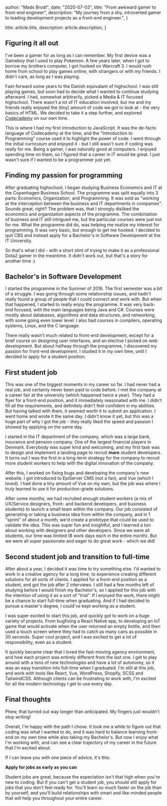 
  author: "Mads Brodt",
  date: "2020-07-03",
  title: "From awkward gamer to front-end engineer",
  description:
    "My journey from a shy, introverted gamer to leading development projects as a front-end engineer.",
}

  title: article.title,
  description: article.description,
}


## Figuring it all out

I've been a gamer for as long as I can remember. My first device was a Gameboy that I used to play Pokemon. A few years later, when I got to borrow my brothers computer, I got hooked on Warcraft 3. I would rush home from school to play games online, with strangers or with my friends. I didn't care, as long as I was playing.

Fast-forward some years to the Danish equivalant of highschool. I was still playing games, but soon had to decide what I wanted to continue studying afterward. I had, somewhat arbitrarily, picked a Media & IT focused highschool. There wasn't a lot of IT education involved, but me and my friends really enjoyed the (tiny) amount of code we got to look at - the very basics of HTML. We decided to take it a step further, and explored [Codecademy](https://www.codecademy.com/) on our own time.

This is where I had my first introduction to JavaScript. It was the de-facto language of Codecademy at the time, and the "Introduction to Programming" course used it to highlight the power of code. I went through the initial curriculum and enjoyed it - but I still wasn't sure if coding was really for me. Being a gamer, I was naturally good at computers. I enjoyed spending time on them, so I figured that a career in IT would be great. I just wasn't sure if I wanted to be a programmer just yet.

## Finding my passion for programming

After graduating highschool, I began studying Business Economics and IT at the Copenhagen Business School. The programme was split equally into 3 parts: Economics, Organization, and Programming. It was sold as "working at the interception between the business and IT departments in companies". Sounds great, right? The problem was, that I strongly disliked the economics and organization aspects of the programme. The combiniation of business and IT still intrigued me, but the particular courses were just not for me. What the programme did do, was helping me realize my interest for programming. It was very basic, but enough to get me hooked. I decided to quit CBS and instead apply for a Bachelor's in Software Development at the IT University.

So that's what I did - with a short stint of trying to make it as a professional Dota2 gamer in the meantime. It didn't work out, but that's a story for another time :)

## Bachelor's in Software Development

I started the programme in the Summer of 2016. The first semester was a bit of a struggle. I was going through some relationship issues, and hadn't really found a group of people that I could connect and work with. But when that happened, I started to really enjoy the programme. It was very back-end focused, with the main languages being Java and C#. Courses were mostly about databases, algorithms and data structures, and networking, with some going even lower level: I also had courses in compilers, operating systems, Linux, and the C language.

There really wasn't much related to front-end development, except for a brief course on designing user interfaces, and an elective I picked on web development. But about halfway through the programme, I discovered my passion for front-end development. I studied it in my own time, until I decided to apply for a student position.

## First student job

This was one of the biggest moments in my career so far. I had never had a real job, and certainly never been paid to code before. I met the company at a career fair at the university (which happened twice a year). They had a flyer for a front-end position, and it immediately reasonated with me. I didn't fill all the requirements, and definitely didn't feel confident in my abilities. But having talked with them, it seemed worth it to submit an application. I went home and wrote it the same day. I didn't know it yet, but this was a huge part of why I got the job - they really liked the speed and passion I showed by applying on the same day.

I started in the IT department of the company, which was a large bank, insurance and pension company. One of the largest financial players in Denmark. Everybody was super kind and welcoming, and my first task was to design and implement a landing page to recruit **more** student developers. It turns out I was the first in a long-term strategy for the company to recruit more student workers to help with the digital innovation of the company.

After this, I worked on fixing bugs and developing the company's new website. I got introduced to EpiServer CMS (not a fan), and Vue (which I loved). I had done a tiny amount of Vue on my own, but the job was where I truly learned to use it for production-grade solutions.

After some months, we had recruited enough student workers (a mix of UX/Service designers, front- and backend developers, and business students) to launch a small team within the company. Our job consisted of generating or taking a business idea from within the company, and in 1 "sprint" of about a month, we'd create a prototype that could be used to validate the idea. This was super fun and insightful, and I learned a ton about working with designers and other developers. Since we were all students, our time was limited (8 work days each in the entire month). But we were all super passionate and eager to do great work - which we did!

## Second student job and transition to full-time

After about a year, I decided it was time to try something else. I'd wanted to work in a creative agency for a long time, to experience creating different solutions for all sorts of clients. I applied for a front-end position as a student, and got the job after 2 interviews. I still had a few months left of studying before I would finish my Bachelor's, so I applied for this job with the intention of using it as a sort of "trial". If I enjoyed the work, there might be a chance to start full-time when graduating. And if I had decided to pursue a master's degree, I could've kept working as a student.

I was super excited to start this job, and quickly got to work on a huge variety of projects. From bugfixing a React Native app, to developing an IoT game that would activate when the user returned an empty bottle, and then used a touch screen where they had to catch as many cans as possible in 30 seconds. Super cool project, and I was excited to get a lot of responsibility, even as a student.

It quickly became clear that I loved the fast-moving agency environment, and how each project was entirely different from the last one. I get to play around with a tons of new technologies and have a lot of autonomy, so it was an easy transition into full-time when I graduated. I'm still at this job, and work with tools like React, Vue, WordPress, Shopify, SCSS and TailwindCSS. Although clients can be frustrating to work with, I'm excited for all the modern technology I get to use every day.

## Final thoughts

Phew, that turned out way longer than anticipated. My fingers just wouldn't stop writing!

Overall, I'm happy with the path I chose. It took me a while to figure out that coding was what I wanted to do, and it was hard to balance learning front-end on my own time while also taking my Bachelor's. But now I enjoy what I'm working with, and can see a clear trajectory of my career in the future that I'm excited about.

If I can leave you with one piece of advice, it's this:

**Apply for jobs as early as you can**

Student jobs are great, because the expectation isn't that high when you're new to coding. But if you can't get a student job, you should still apply for jobs that you don't feel ready for. You'll learn so much faster on the job than by yourself, and you'll build relationships with smart and like-minded people that will help you throughout your entire career.
